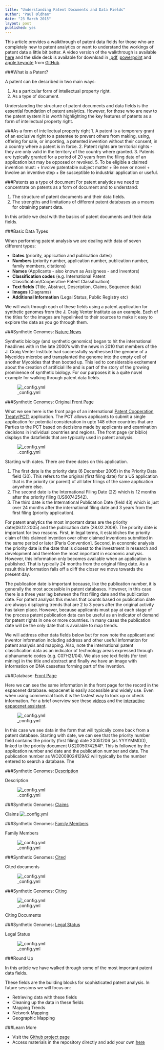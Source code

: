 ```yaml
---
title: "Understanding Patent Documents and Data Fields"
author: "Paul Oldham"
date: "23 March 2015"
layout: post
published: yes
---
```


This article provides a walkthrough of patent data fields for those who are completely new to patent analytics or want to understand the workings of patent data a little bit better. A video version of the walkthrough is available [here](https://youtu.be/RDPlIUB0_QE?list=PLsZOGmKUMi56dAuqSEHjVWkxEf3MbXlQG) and the slide deck is available for download in [.pdf](https://github.com/poldham/opensource-patent-analytics/raw/master/C_obtaining_patent_data/understanding_data_fields/patent_data_fields_OM.pdf), [powerpoint](https://github.com/poldham/opensource-patent-analytics/raw/master/C_obtaining_patent_data/understanding_data_fields/patent_data_fields_OM.pptx) and [apple keynote](https://github.com/poldham/opensource-patent-analytics/raw/master/C_obtaining_patent_data/understanding_data_fields/patent_data_fields_OM.key) from [GitHub](https://github.com/poldham/opensource-patent-analytics/tree/master/C_obtaining_patent_data/understanding_data_fields).

###What is a Patent?

A patent can be described in two main ways:

1. As a particular form of intellectual property right.
2. As a type of document.

Understanding the structure of patent documents and data fields is the essential foundation of patent analytics. However, for those who are new to the patent system it is worth highlighting the key features of patents as a form of intellectual property right. 

###As a form of intellectual property right
1. A patent is a temporary grant of an exclusive right to a patentee to prevent others from making, using, offering for sale, or importing, a patented invention without their consent, in a country where a patent is in force.
2. Patent rights are territorial rights - they are only valid in the territory of the country where granted. 
3. Patents are typically granted for a period of 20 years from the filing data of an application but may be opposed or revoked.
5. To be eligible a claimed invention must:
    + Involve patentable subject matter
    + Be new or novel
    + Involve an inventive step
    + Be susceptible to industrial application or useful.

###Patents as a type of document
For patent analytics we need to concentrate on patents as a form of document and to understand:

1. The structure of patent documents and their data fields.
2. The strengths and limitations of different patent databases as a means for obtaining patent data. 

In this article we deal with the basics of patent documents and their data fields. 

###Basic Data Types

When performing patent analysis we are dealing with data of seven different types:

- **Dates** (priority, application and publication dates)
- **Numbers** (priority number, application number, publication number, family members, citations)
- **Names** (Applicants - also known as Assignees - and Inventors)
- **Classification codes** (e.g. International Patent Classification/Cooperative Patent Classification)
- **Text fields** (Title, Abstract, Description, Claims, Sequence data)
- **Images** (Diagrams)
- **Additional Information** (Legal Status, Public Registry etc)

We will walk through each of these fields using a patent application for synthetic genomes from the J. Craig Venter Institute as an example. Each of the titles for the images are hypelinked to their sources to make it easy to explore the data as you go through them. 

###Synthetic Genomes: [Nature News](http://www.nature.com/nature/journal/v473/n7347/full/473403a.html)

Synthetic biology (and synthetic genomics) began to hit the international headlines with in the late 2000's with the news in 2010 that members of the J. Craig Venter Institute had successfully synthesised the genome of a Mycoides microbe and transplanted the genome into the empty cell of another Mycoides that then booted up. This led to considerable excitement about the creation of artificial life and is part of the story of the growing prominence of synthetic biology. For our purposes it is a quite novel example for walking through patent data fields. 

![_config.yml]({{ site.baseurl }}/images/datafields/synthetic_genomes_nature_news.png)

###Synthetic Genomes: [Original Front Page](http://worldwide.espacenet.com/publicationDetails/originalDocument?CC=WO&NR=2008024129A2&KC=A2&FT=D&ND=5&date=20080228&DB=EPODOC&locale=en_EP)

What we see here is the front page of an international [Patent Cooperation Treaty(PCT)](http://www.wipo.int/pct/en/) application. The PCT allows applicants to submit a single application for potential consideration in upto 148 other countries that are Parties to the PCT based on decisions made by applicants and examination decisions in individual countries and regions. The front page (or biblio) displays the datafields that are typically used in patent analysis. 

![_config.yml]({{ site.baseurl }}/images/datafields/synthetic_genomes_frontpage_WO.png)

Starting with dates. There are three dates on this application. 

1. The first date is the priority date (6 December 2005) in the Priority Data field (30). This refers to the original (first filing date) for a US application that is the priority (or parent) of all later filings of the same application anywhere else.
2. The second date is the International Filing Date (22) which is 12 months after the priority filing (US60742542).
3. The third date is the International Publication Date (field 43) which is just over 24 months after the international filing date and 3 years from the first filing (priority application). 

For patent analytics the most important dates are the priority date(06.12.2005) and the publication date (28.02.2008). The priority date is important for two reasons. First, in legal terms, it establishes the priority claim of this claimed invention over other claimed inventions submitted in the same period or later [Paris Convention]. Second, in economic analysis the priority date is the date that is closest to the investment in research and development and therefore the most important in economic analysis. However, this information only becomes available when an application is published. That is typically 24 months from the original filing date. As a result this information falls off a cliff the closer we move towards the present day. 

The publication date is important because, like the publication number, it is generally the most accessible in patent databases. However, in this case there is a three year lag between the first filing date and the publication date. For patent analysis this means that counts based on publication date are always displaying trends that are 2 to 3 years after the original activity has taken place. However, because applicants must pay at each stage of the process patent publication data can be useful as an indicator of demand for patent rights in one or more countries. In many cases the publication date will be the only date that is available to map trends. 

We will address other data fields below but for now note the applicant and inventor information including address and other useful information for patent analysis and mapping. Also, note the international patent classification data as an indicator of technology areas expressed through alphanumeric codes (e.g. C07H21/04). We also see text fields (for text mining) in the title and abstract and finally we have an image with information on DNA cassettes forming part of the invention. 

###Database: [Front Page](http://worldwide.espacenet.com/publicationDetails/biblio?CC=WO&NR=2008024129A2&KC=A2&FT=D&ND=5&date=20080228&DB=EPODOC&locale=en_EP)

Here we can see the same information in the front page for the record in the espacenet database. espacenet is easily accessible and widely use. Even when using commercial tools it is the fastest way to look up or check information. For a brief overview see these [videos](https://www.youtube.com/playlist?list=PLsZOGmKUMi55SmfBRlNCSq_ZmxLHz16fO) and the [interactive espacenet assistant](http://application.epo.org/wbt/espacenet/).

![_config.yml]({{ site.baseurl }}/images/datafields/synthetic_genomes_WO.png)

In this case we see data in the form that will typically come back from a patent database. Starting with date, we can see that the priority number field contains the priority (first filing) date 20051206 (as YYYYMMDD), linked to the priority document US2005074254P. This is followed by the application number and date and the publication number and date. The publication number as WO2008024129A2 will typically be the number entered to search a database. The 

###Synthetic Genomes: [Description](http://worldwide.espacenet.com/publicationDetails/description;jsessionid=2kCKJqOvMF0Te-kUiu5GaPA9.espacenet_levelx_prod_2?CC=WO&NR=2008024129A2&KC=A2&FT=D&ND=5&date=20080228&DB=EPODOC&locale=en_EP)

Description

![_config.yml]({{ site.baseurl }}/images/datafields/synthetic_genomes_description.png)

###Synthetic Genomes: [Claims](http://worldwide.espacenet.com/publicationDetails/claims?CC=WO&NR=2008024129A2&KC=A2&FT=D&ND=5&date=20080228&DB=EPODOC&locale=en_EP)

Claims
![_config.yml]({{ site.baseurl }}/images/datafields/synthetic_genomes_claims.png)


###Synthetic Genomes: [Family Members](http://worldwide.espacenet.com/publicationDetails/inpadocPatentFamily?CC=WO&NR=2008024129A2&KC=A2&FT=D&ND=5&date=20080228&DB=EPODOC&locale=en_EP)

Family Members

![_config.yml]({{ site.baseurl }}/images/datafields/synthetic_genomes_WO_family.png)

###Synthetic Genomes: [Cited](http://worldwide.espacenet.com/publicationDetails/citedDocuments?CC=WO&NR=2008024129A2&KC=A2&FT=D&ND=5&date=20080228&DB=EPODOC&locale=en_EP)

Cited documents

![_config.yml]({{ site.baseurl }}/images/datafields/synthetic_genomes_WO_cited.png)

###Synthetic Genomes: [Citing](http://worldwide.espacenet.com/publicationDetails/citingDocuments?CC=WO&NR=2008024129A2&KC=A2&FT=D&ND=5&date=20080228&DB=EPODOC&locale=en_EP)

![_config.yml]({{ site.baseurl }}/images/datafields/synthetic_genomes_WO_citing.png)

Citing Documents

###Synthetic Genomes: [Legal Status](http://worldwide.espacenet.com/publicationDetails/inpadoc?CC=WO&NR=2008024129A2&KC=A2&FT=D&ND=5&date=20080228&DB=EPODOC&locale=en_EP)

Legal Status

![_config.yml]({{ site.baseurl }}/images/datafields/synthetic_genomes_WO_legalstatus.png)

###Round Up

In this article we have walked through some of the most important patent data fields. 

These fields are the building blocks for sophisticated patent analysis. In future sessions we will focus on:

- Retrieving data with these fields
- Cleaning up the data in these fields
- Mapping Trends
- Network Mapping
- Geographic Mapping

###Learn More

- Visit the [Github project page](http://poldham.github.io/opensource-patent-analytics/)
- Access materials in the repository directly and add your own [here](https://github.com/poldham/opensource-patent-analytics)